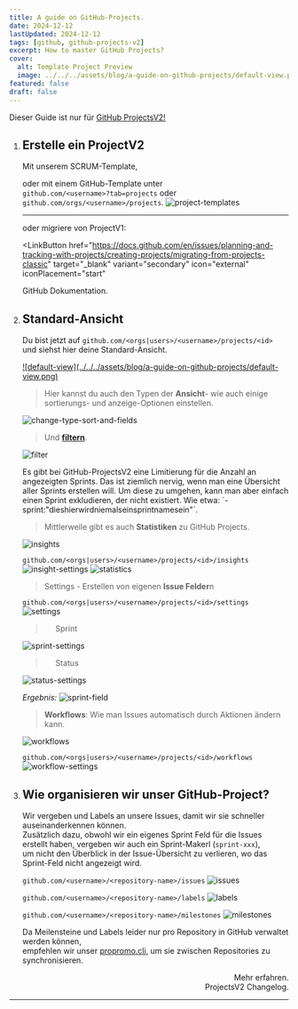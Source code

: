 ```yaml
---
title: A guide on GitHub-Projects.
date: 2024-12-12
lastUpdated: 2024-12-12
tags: [github, github-projects-v2]
excerpt: How to master GitHub Projects?
cover:
  alt: Template Project Preview
  image: ../../../assets/blog/a-guide-on-github-projects/default-view.png
featured: false
draft: false
---
```



<Aside type="caution">Dieser Guide ist nur für <a href="https://docs.github.com/en/issues/planning-and-tracking-with-projects/learning-about-projects/about-projects" target="_blank">GitHub ProjectsV2!</a></Aside>

<Steps>

1. ## Erstelle ein ProjectV2

    Mit unserem SCRUM-Template,

    <LinkCard
      title="Propromo's GitHub SCRUM Template"
      href="/blog/how-to-use-propromos-github-scrum-template-project"
      description="How to use Propromo's GitHub SCRUM Template Project?"
    />

    oder mit einem GitHub-Template unter<br />`github.com/<username>?tab=projects` oder `github.com/orgs/<username>/projects`.
    ![project-templates](../../../assets/blog/a-guide-on-github-projects/project-templates.png)
    
    ---

    oder migriere von ProjectV1:

    <LinkButton
      href="https://docs.github.com/en/issues/planning-and-tracking-with-projects/creating-projects/migrating-from-projects-classic"
      target="_blank"
      variant="secondary"
      icon="external"
      iconPlacement="start"
    >
      GitHub Dokumentation.
    </LinkButton>

2. ## Standard-Ansicht

    Du bist jetzt auf `github.com/<orgs|users>/<username>/projects/<id>`  
    und siehst hier deine Standard-Ansicht.

    <a href="https://github.com/orgs/propromo-software/projects/1/views/1" target="_blank">
        ![default-view](../../../assets/blog/a-guide-on-github-projects/default-view.png)
    </a>

    > Hier kannst du auch den Typen der **Ansicht**- wie auch einige sortierungs- und anzeige-Optionen einstellen.

    ![change-type-sort-and-fields](../../../assets/blog/a-guide-on-github-projects/change-type-sort-and-fields.png)
    
    > Und [**filtern**](https://docs.github.com/en/issues/planning-and-tracking-with-projects/customizing-views-in-your-project/filtering-projects).

    ![filter](../../../assets/blog/a-guide-on-github-projects/filter.png)

    <Aside type="note">
      Es gibt bei GitHub-ProjectsV2 eine Limitierung für die Anzahl an angezeigten Sprints.  
      Das ist ziemlich nervig, wenn man eine Übersicht aller Sprints erstellen will.  
      Um diese zu umgehen, kann man aber einfach einen Sprint exkludieren, der nicht existiert.  
      Wie etwa: `-sprint:"dieshierwirdniemalseinsprintnamesein"`.
    </Aside>

    > Mittlerweile gibt es auch **Statistiken** zu GitHub Projects.

    ![insights](../../../assets/blog/a-guide-on-github-projects/insights.png)

    `github.com/<orgs|users>/<username>/projects/<id>/insights`
    ![insight-settings](../../../assets/blog/a-guide-on-github-projects/insight-settings.png)
    ![statistics](../../../assets/blog/a-guide-on-github-projects/statistics.png)

    > Settings - Erstellen von eigenen **Issue Felder**n

    `github.com/<orgs|users>/<username>/projects/<id>/settings`
    ![settings](../../../assets/blog/a-guide-on-github-projects/settings.png)

    > &nbsp;&nbsp;&nbsp;&nbsp; Sprint

    ![sprint-settings](../../../assets/blog/a-guide-on-github-projects/sprint-settings.png)

    > &nbsp;&nbsp;&nbsp;&nbsp; Status

    ![status-settings](../../../assets/blog/a-guide-on-github-projects/status-settings.png)

    *Ergebnis:*
    ![sprint-field](../../../assets/blog/a-guide-on-github-projects/sprint-field.png)

    > **Workflows**: Wie man Issues automatisch durch Aktionen ändern kann.

    ![workflows](../../../assets/blog/a-guide-on-github-projects/workflows.png)

    `github.com/<orgs|users>/<username>/projects/<id>/workflows`
    ![workflow-settings](../../../assets/blog/a-guide-on-github-projects/workflow-settings.png)

3. ## Wie organisieren wir unser GitHub-Project?

    Wir vergeben <Badge text="userstory" variant="note" /> und <Badge text="task" variant="success" /> Labels an unsere Issues, damit wir sie schneller auseinanderkennen können.  
    Zusätzlich dazu, obwohl wir ein eigenes Sprint Feld für die Issues erstellt haben, vergeben wir auch ein Sprint-Makerl (`sprint-xxx`),  
    um nicht den Überblick in der Issue-Übersicht zu verlieren, wo das Sprint-Feld nicht angezeigt wird.

    `github.com/<username>/<repository-name>/issues`
    ![issues](../../../assets/blog/a-guide-on-github-projects/issues.png)

    `github.com/<username>/<repository-name>/labels`
    ![labels](../../../assets/blog/a-guide-on-github-projects/labels.png)

    `github.com/<username>/<repository-name>/milestones`
    ![milestones](../../../assets/blog/a-guide-on-github-projects/milestones.png)

    Da Meilensteine und Labels leider nur pro Repository in GitHub verwaltet werden können,  
    empfehlen wir unser [propromo.cli](https://github.com/propromo-software/propromo.cli), um sie zwischen Repositories zu synchronisieren.

</Steps>

<div>
    <LinkButton
      style="display: flex; margin-left: auto; width: fit-content;"
      href="https://docs.github.com/de/issues/planning-and-tracking-with-projects"
      target="_blank"
      variant="primary"
      icon="github"
      iconPlacement="start"
    >
      Mehr erfahren.
    </LinkButton>
    <LinkButton
      style="display: flex; margin-left: auto; width: fit-content;"
      href="https://github.blog/changelog/label/projects"
      target="_blank"
      variant="primary"
      icon="github"
      iconPlacement="start"
    >
      ProjectsV2 Changelog.
    </LinkButton>
</div>

---

<LinkCard
  title="Propromo's GitHub SCRUM Template"
  href="/blog/how-to-use-propromos-github-scrum-template-project"
  description="How to use Propromo's GitHub SCRUM Template Project?"
/>
